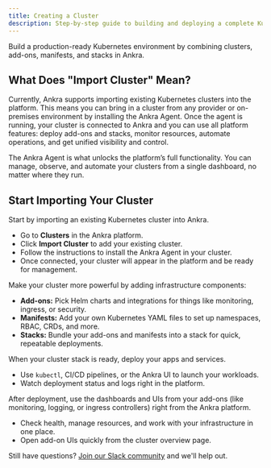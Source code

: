 ```yaml
---
title: Creating a Cluster
description: Step-by-step guide to building and deploying a complete Kubernetes cluster stack in Ankra.
---
```



<Note>
Build a production-ready Kubernetes environment by combining clusters, add-ons, manifests, and stacks in Ankra.
</Note>

## What Does "Import Cluster" Mean?

Currently, Ankra supports importing existing Kubernetes clusters into the platform. This means you can bring in a cluster from any provider or on-premises environment by installing the Ankra Agent. Once the agent is running, your cluster is connected to Ankra and you can use all platform features: deploy add-ons and stacks, monitor resources, automate operations, and get unified visibility and control.

The Ankra Agent is what unlocks the platform’s full functionality. You can manage, observe, and automate your clusters from a single dashboard, no matter where they run.

## Start Importing Your Cluster
<Steps>
  <Step title="Import a Cluster">
    Start by importing an existing Kubernetes cluster into Ankra.
    <ul>
      <li>Go to <b>Clusters</b> in the Ankra platform.</li>
      <li>Click <b>Import Cluster</b> to add your existing cluster.</li>
      <li>Follow the instructions to install the Ankra Agent in your cluster.</li>
      <li>Once connected, your cluster will appear in the platform and be ready for management.</li>
    </ul>
  </Step>
  <Step title="Choose Add-ons, Manifests, and Stacks">
    Make your cluster more powerful by adding infrastructure components:
    <ul>
      <li><b>Add-ons:</b> Pick Helm charts and integrations for things like monitoring, ingress, or security.</li>
      <li><b>Manifests:</b> Add your own Kubernetes YAML files to set up namespaces, RBAC, CRDs, and more.</li>
      <li><b>Stacks:</b> Bundle your add-ons and manifests into a stack for quick, repeatable deployments.</li>
    </ul>
  </Step>
  <Step title="Deploy Your Application">
    When your cluster stack is ready, deploy your apps and services.
    <ul>
      <li>Use <code>kubectl</code>, CI/CD pipelines, or the Ankra UI to launch your workloads.</li>
      <li>Watch deployment status and logs right in the platform.</li>
    </ul>
  </Step>
  <Step title="Access Your Infrastructure Stack and UIs">
    After deployment, use the dashboards and UIs from your add-ons (like monitoring, logging, or ingress controllers) right from the Ankra platform.
    <ul>
      <li>Check health, manage resources, and work with your infrastructure in one place.</li>
      <li>Open add-on UIs quickly from the cluster overview page.</li>
    </ul>
  </Step>
</Steps>

Still have questions? [Join our Slack community](https://ankra.io/slack) and we'll help out.